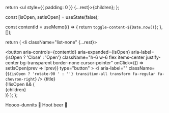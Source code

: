 
  return <ul style={{ padding: 0 }} {...rest}>{children}</ul>;
};

  const [isOpen, setIsOpen] = useState(false);

  const contentId = useMemo(() => {
    return `toggle-content-${Date.now()}`;
  }, []);

  return (
    <li className="list-none" {...rest}>
      <div className="flex flex-row gap-2 items-center">
        <button
          aria-controls={contentId}
          aria-expanded={isOpen}
          aria-label={isOpen ? 'Close' : 'Open'}
          className="h-6 w-6 flex items-center justify-center bg-transparent border-none cursor-pointer"
          onClick={() => setIsOpen(prev => !prev)}
          type="button"
        >
          <i
            aria-label=""
            className={`${isOpen ? 'rotate-90 ' : ''} transition-all transform fa-regular fa-chevron-right`}
          />
        </button>
        <span>{title}</span>
      </div>
      {!!isOpen && (
        <div className="ml-8 mt-2" id={contentId}>
          {children}
        </div>
      )}
    </li>
  );
};

<ToggleList>
  <ToggleListItem title="What type of books do owls like to read?">
    Hoooo-dunnits 🔎
  </ToggleListItem>
  <ToggleListItem title="What’s an owl’s favorite drink?">
    Hoot beer 🥤
  </ToggleListItem>
</ToggleList>